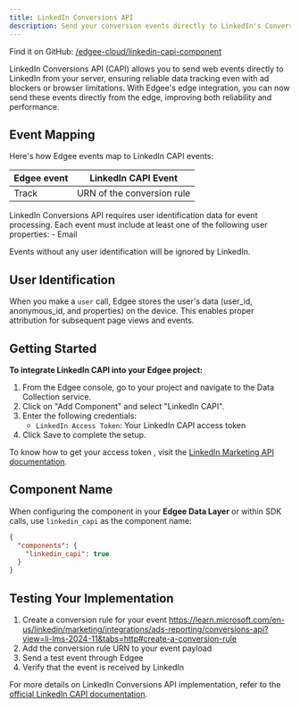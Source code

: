 ```yaml
---
title: LinkedIn Conversions API
description: Send your conversion events directly to LinkedIn's Conversions API (CAPI), **now at the edge**.
---
```



<EdgeeSdk />

Find it on GitHub: [<Icon icon="github" iconType="solid" /> /edgee-cloud/linkedin-capi-component](https://github.com/edgee-cloud/linkedin-capi-component)

LinkedIn Conversions API (CAPI) allows you to send web events directly to LinkedIn from your server, ensuring reliable data tracking even with ad blockers or browser limitations. With Edgee's edge integration, you can now send these events directly from the edge, improving both reliability and performance.


## Event Mapping

Here's how Edgee events map to LinkedIn CAPI events:

| Edgee event | LinkedIn CAPI Event |
|-------------|----------------|
| Track       | URN of the conversion rule|


<Warning>
  LinkedIn Conversions API requires user identification data for event processing. Each event must include at least one of the following user properties:
  - Email

  Events without any user identification will be ignored by LinkedIn.
</Warning>

## User Identification

When you make a `user` call, Edgee stores the user's data (user_id, anonymous_id, and properties) on the device. This enables proper attribution for subsequent page views and events.


## Getting Started

**To integrate LinkedIn CAPI into your Edgee project:**

1. From the Edgee console, go to your project and navigate to the Data Collection service.
2. Click on "Add Component" and select "LinkedIn CAPI".
3. Enter the following credentials:
   - `LinkedIn Access Token`: Your LinkedIn CAPI access token
4. Click Save to complete the setup.

To know how to get your access token , visit the [LinkedIn Marketing API documentation](https://learn.microsoft.com/en-us/linkedin/marketing/integrations/ads-reporting/conversions-api).

## Component Name

When configuring the component in your **Edgee Data Layer** or within SDK calls, use `linkedin_capi` as the component name:

```json
{
  "components": {
    "linkedin_capi": true
  }
}
```

## Testing Your Implementation

1. Create a conversion rule for your event https://learn.microsoft.com/en-us/linkedin/marketing/integrations/ads-reporting/conversions-api?view=li-lms-2024-11&tabs=http#create-a-conversion-rule
2. Add the conversion rule URN to your event payload
3. Send a test event through Edgee
4. Verify that the event is received by LinkedIn

For more details on LinkedIn Conversions API implementation, refer to the 
[official LinkedIn CAPI documentation](https://learn.microsoft.com/en-us/linkedin/marketing/integrations/ads-reporting/conversions-api).
